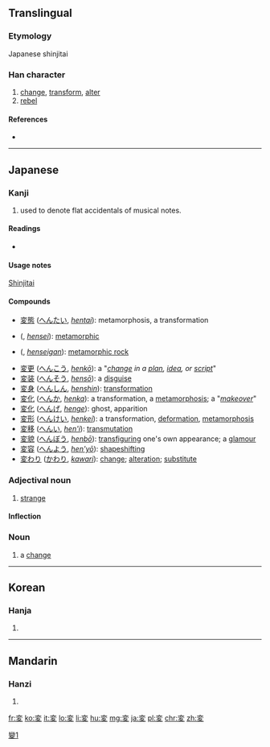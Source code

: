 {{also|變|变}}
==Translingual==
{{ja-forms|変|[[变]]|[[變]]}}

===Etymology===
Japanese shinjitai {{Han simp|變|f=䜌|t=亦}}

===Han character===
{{Han char|rn=34|rad=夂|as=06|sn=9|four=|canj=卜金竹水 (YCHE)|ids=⿱[[亦]][[夂]]}}

# [[change]], [[transform]], [[alter]]
# [[rebel]]

====References====
* {{Han ref|kx=0245.101|dkj=05703|hdz=20869.080|uh=5909|ud=22793}}

----

==Japanese==

===Kanji===
{{ja-kanji|grade=4|rs=夊06|style=s}}
# used to denote flat accidentals of musical notes.
====Readings====
* {{ja-readings|on=[[へん]] (''hen'')|kun=[[かわる]] (''kawaru''), [[かえる]] (''kaeru'')}}

====Usage notes====
[[shinjitai|Shinjitai]]

====Compounds====
{{der-top|Compounds}}
* [[変態]] ([[へんたい]], ''[[hentai]]''): metamorphosis, a transformation
* {{l|ja|変成}} ({{l|ja|へんせい}}, ''[[hensei]]''): [[metamorphic]]
* {{l|ja|変成岩}} ({{l|ja|へんせいがん}}, ''[[henseigan]]''): [[metamorphic rock]]
* [[変更]] ([[へんこう]], ''[[henkō]]''): a "''[[change]] in a [[plan]], [[idea]], or [[script]]''"
* [[変装]] ([[へんそう]], ''[[hensō]]''): a [[disguise]]
* [[変身]] ([[へんしん]], ''[[henshin]]''): [[transformation]]
* [[変化]] ([[へんか]], ''[[henka]]''): a transformation, a [[metamorphosis]]; a "''[[makeover]]''"
* [[変化]] ([[へんげ]], ''[[henge]]''): ghost, apparition
* [[変形]] ([[へんけい]], ''[[henkei]]''):  a transformation, [[deformation]], [[metamorphosis]]
* [[変移]] ([[へんい]], ''[[hen'i]]''): [[transmutation]]
* [[変貌]] ([[へんぼう]], ''[[henbō]]''): [[transfiguring]] one's own appearance; a [[glamour]]
* [[変容]] ([[へんよう]], ''[[hen'yō]]''): [[shapeshifting]]
* [[変わり]] ([[かわり]], ''[[kawari]]''): [[change]]; [[alteration]]; [[substitute]]
{{bottom}}

===Adjectival noun===
{{ja-adj|infl=na|へん|kyu=變}}

# [[strange]]
#: {{ja-usex|'''変'''な人|'''へん''' な ひと|a '''strange''' person}}

====Inflection====
{{ja-na|へん}}

===Noun===
{{ja-noun|へん|kyu=變}}

# a [[change]]

[[Category:CJKV characters simplified differently in Japan and China|變1]]
----

==Korean==

===Hanja===
{{ko-hanja|hangeul=[[변]]|eumhun=|rv=byeon|mr=pyŏn|y=pyen}}

# {{defn|lang=ko|sort=夊06}}

----

==Mandarin==

===Hanzi===
{{cmn-hanzi|pin=[[biàn]] ([[bian4]])|wg=pien<sup>4</sup>}}

# {{defn|lang=cmn|sort=夊06}}

[[fr:変]]
[[ko:変]]
[[it:変]]
[[lo:変]]
[[li:変]]
[[hu:変]]
[[mg:変]]
[[ja:変]]
[[pl:変]]
[[chr:変]]
[[zh:変]]